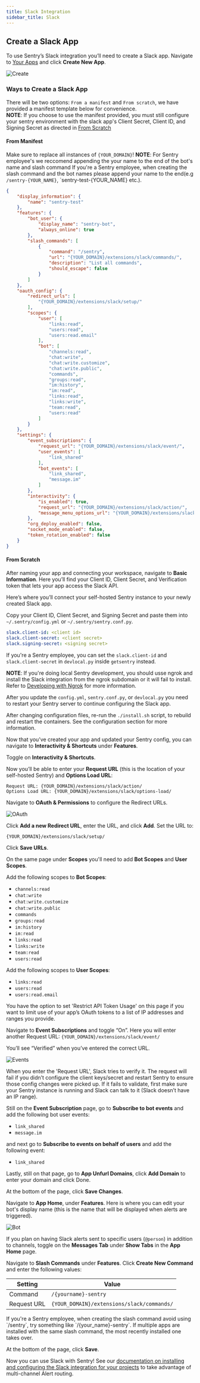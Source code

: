```yaml
---
title: Slack Integration
sidebar_title: Slack
---
```


## Create a Slack App

To use Sentry’s Slack integration you’ll need to create a Slack app. Navigate to [Your Apps](https://api.slack.com/apps/) and click __Create New App__.

![Create](./create.png)

### Ways to Create a Slack App
There will be two options: `From a manifest` and `From scratch`, we have provided a manifest template below for convenience.  
**NOTE**: If you choose to use the manifest provided, you must still configure your sentry environment with the slack app's Client Secret, Client ID, and Signing Secret as directed in [From Scratch](#from-scratch)

#### From Manifest
Make sure to replace all instances of `{YOUR_DOMAIN}`!
**NOTE**: For Sentry employee's we reccomend appending the your name to the end of the bot's name and slash command 
<Expandable title="JSON Manifest for Slack App">
<Alert title="Note">
    If you're a Sentry employee, when creating the slash command and the bot names please append your name to the end(e.g `/sentry-{YOUR_NAME}`, `sentry-test-{YOUR_NAME} etc.).
</Alert>
```json
{
    "display_information": {
        "name": "sentry-test"
    },
    "features": {
        "bot_user": {
            "display_name": "sentry-bot",
            "always_online": true
        },
        "slash_commands": [
            {
                "command": "/sentry",
                "url": "{YOUR_DOMAIN}/extensions/slack/commands/",
                "description": "List all commands",
                "should_escape": false
            }
        ]
    },
    "oauth_config": {
        "redirect_urls": [
            "{YOUR_DOMAIN}/extensions/slack/setup/"
        ],
        "scopes": {
            "user": [
                "links:read",
                "users:read",
                "users:read.email"
            ],
            "bot": [
                "channels:read",
                "chat:write",
                "chat:write.customize",
                "chat:write.public",
                "commands",
                "groups:read",
                "im:history",
                "im:read",
                "links:read",
                "links:write",
                "team:read",
                "users:read"
            ]
        }
    },
    "settings": {
        "event_subscriptions": {
            "request_url": "{YOUR_DOMAIN}/extensions/slack/event/",
            "user_events": [
                "link_shared"
            ],
            "bot_events": [
                "link_shared",
                "message.im"
            ]
        },
        "interactivity": {
            "is_enabled": true,
            "request_url": "{YOUR_DOMAIN}/extensions/slack/action/",
            "message_menu_options_url": "{YOUR_DOMAIN}/extensions/slack/options-load/"
        },
        "org_deploy_enabled": false,
        "socket_mode_enabled": false,
        "token_rotation_enabled": false
    }
}
```
</Expandable>

#### From Scratch
After naming your app and connecting your workspace, navigate to __Basic Information__. Here you’ll find your Client ID, Client Secret, and Verification token that lets your app access the Slack API.

Here’s where you’ll connect your self-hosted Sentry instance to your newly created Slack app.

Copy your Client ID, Client Secret, and Signing Secret and paste them into `~/.sentry/config.yml` or `~/.sentry/sentry.conf.py`.

```yaml
slack.client-id: <client id>
slack.client-secret: <client secret>
slack.signing-secret: <signing secret>
```

If you're a Sentry employee, you can set the `slack.client-id` and `slack.client-secret` in `devlocal.py` inside `getsentry` instead.

**NOTE**: If you're doing local Sentry development, you should usse ngrok and install the Slack integration from the ngrok subdomain or it will fail to install. Refer to [Developing with Ngrok](https://develop.sentry.dev/development-infrastructure/ngrok/) for more information.

After you update the `config.yml`, `sentry.conf.py`, or `devlocal.py` you need to restart your Sentry server to continue configuring the Slack app.

<Alert title="Note (for self-hosted users)">
    After changing configuration files, re-run the <code>./install.sh</code> script, to rebuild and restart the containers. See the <Link to="/self-hosted/#configuration">configuration section</Link> for more information.
</Alert>

Now that you’ve created your app and updated your Sentry config, you can navigate to __Interactivity & Shortcuts__ under __Features__.

Toggle on __Interactivity & Shortcuts__.

Now you’ll be able to enter your **Request URL** (this is the location of your self-hosted Sentry) and **Options Load URL**:

```
Request URL: {YOUR_DOMAIN}/extensions/slack/action/
Options Load URL: {YOUR_DOMAIN}/extensions/slack/options-load/
```

Navigate to __OAuth & Permissions__ to configure the Redirect URLs.

![OAuth](./oauth.png)

Click __Add a new Redirect URL__, enter the URL, and click __Add__. Set the URL to:

```
{YOUR_DOMAIN}/extensions/slack/setup/
```

Click __Save URLs__.

On the same page under __Scopes__ you'll need to add __Bot Scopes__ and __User Scopes__.

Add the following scopes to __Bot Scopes__:

* `channels:read`
* `chat:write`
* `chat:write.customize`
* `chat:write.public`
* `commands`
* `groups:read`
* `im:history`
* `im:read`
* `links:read`
* `links:write`
* `team:read`
* `users:read`

Add the following scopes to __User Scopes__:

* `links:read`
* `users:read`
* `users:read.email`

<Alert>
You have the option to set 'Restrict API Token Usage' on this page if you want to limit use of your app’s OAuth tokens to a list of IP addresses and ranges you provide.
</Alert>

Navigate to __Event Subscriptions__ and toggle “On”. Here you will enter another Request URL: `{YOUR_DOMAIN}/extensions/slack/event/`

You’ll see “Verified” when you’ve entered the correct URL.

![Events](./events.png)

<Alert>
When you enter the 'Request URL', Slack tries to verify it. The request will fail if you didn’t configure the client keys/secret and restart Sentry to ensure those config changes were picked up. If it fails to validate, first make sure your Sentry instance is running and Slack can talk to it (Slack <Link to="https://twitter.com/slackapi/status/567110311476350976?lang=en">doesn’t have an IP range</Link>).
</Alert>

Still on the __Event Subscription__ page, go to __Subscribe to bot events__ and add the following bot user events:

* `link_shared`
* `message.im`

and next go to __Subscribe to events on behalf of users__ and add the following event:

* `link_shared`

Lastly, still on that page, go to __App Unfurl Domains__, click __Add Domain__ to enter your domain and click Done.

At the bottom of the page, click __Save Changes__.

Navigate to __App Home__, under __Features__. Here is where you can edit your bot's display name (this is the name that will be displayed when alerts are triggered).

![Bot](./bot.png)

If you plan on having Slack alerts sent to specific users (`@person`) in addition to channels, toggle on the __Messages Tab__ under __Show Tabs__ in the __App Home__ page.

Navigate to __Slash Commands__ under __Features__. Click __Create New Command__ and enter the following values:

| Setting                         | Value                                         |
| ------------------------------- | --------------------------------------------- |
| Command                         | `/{yourname}-sentry`                          |
| Request URL                     | `{YOUR_DOMAIN}/extensions/slack/commands/`    |


<Alert title="Note">
    If you're a Sentry employee, when creating the slash command avoid using `/sentry`, try something like `/{your_name}-sentry`. If multiple apps are installed with the same slash command, the most recently installed one takes over.
</Alert>

At the bottom of the page, click __Save__.

Now you can use Slack with Sentry! See our [documentation on installing and configuring the Slack integration for your projects](https://docs.sentry.io/product/integrations/notification-incidents/slack/) to take advantage of multi-channel Alert routing.
